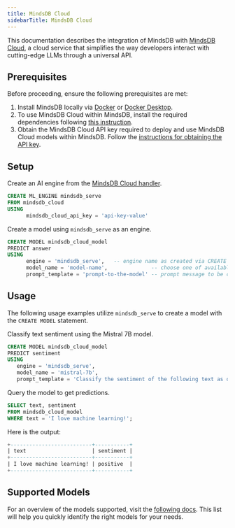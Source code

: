 ```yaml
---
title: MindsDB Cloud
sidebarTitle: MindsDB Cloud
---
```


This documentation describes the integration of MindsDB with [MindsDB Cloud](https://mindsdb-docs.hashnode.space/), a cloud service that simplifies the way developers interact with cutting-edge LLMs through a universal API.

## Prerequisites

Before proceeding, ensure the following prerequisites are met:

1. Install MindsDB locally via [Docker](/setup/self-hosted/docker) or [Docker Desktop](/setup/self-hosted/docker-desktop).
2. To use MindsDB Cloud within MindsDB, install the required dependencies following [this instruction](/setup/self-hosted/docker#install-dependencies).
3. Obtain the MindsDB Cloud API key required to deploy and use MindsDB Cloud  models within MindsDB. Follow the [instructions for obtaining the API key](https://mindsdb-docs.hashnode.space/docs/authentication).

## Setup

Create an AI engine from the [MindsDB Cloud handler](https://github.com/mindsdb/mindsdb/tree/staging/mindsdb/integrations/handlers/mindsdb_cloud).

```sql
CREATE ML_ENGINE mindsdb_serve
FROM mindsdb_cloud
USING
      mindsdb_cloud_api_key = 'api-key-value'
```

Create a model using `mindsdb_serve` as an engine.

```sql
CREATE MODEL mindsdb_cloud_model
PREDICT answer
USING
      engine = 'mindsdb_serve',   -- engine name as created via CREATE ML_ENGINE
      model_name = 'model-name',              -- choose one of available models
      prompt_template = 'prompt-to-the-model' -- prompt message to be completed by the model
```

## Usage

The following usage examples utilize `mindsdb_serve` to create a model with the `CREATE MODEL` statement.

Classify text sentiment using the Mistral 7B model.

```sql
CREATE MODEL mindsdb_cloud_model
PREDICT sentiment
USING
   engine = 'mindsdb_serve',
   model_name = 'mistral-7b',
   prompt_template = 'Classify the sentiment of the following text as one of `positive`, `neutral` or `negative`: {{text}}';
```

Query the model to get predictions.

```sql
SELECT text, sentiment
FROM mindsdb_cloud_model
WHERE text = 'I love machine learning!';
```

Here is the output:

```sql
+--------------------------+-----------+
| text                     | sentiment |
+--------------------------+-----------+
| I love machine learning! | positive  |
+--------------------------+-----------+
```

## Supported Models

For an overview of the models supported, visit the [following docs](https://docs.mdb.ai/). This list will help you quickly identify the right models for your needs.
